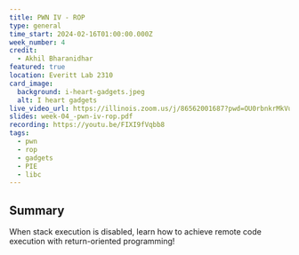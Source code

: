 ```yaml
---
title: PWN IV - ROP
type: general
time_start: 2024-02-16T01:00:00.000Z
week_number: 4
credit:
  - Akhil Bharanidhar
featured: true
location: Everitt Lab 2310
card_image:
  background: i-heart-gadgets.jpeg
  alt: I heart gadgets
live_video_url: https://illinois.zoom.us/j/86562001687?pwd=OU0rbnkrMkVuSlRZTjJGMzM2ZTNUUT09
slides: week-04_-pwn-iv-rop.pdf
recording: https://youtu.be/FIXI9fVqbb8
tags:
  - pwn
  - rop
  - gadgets
  - PIE
  - libc
---
```

## Summary

When stack execution is disabled, learn how to achieve remote code execution with return-oriented programming!